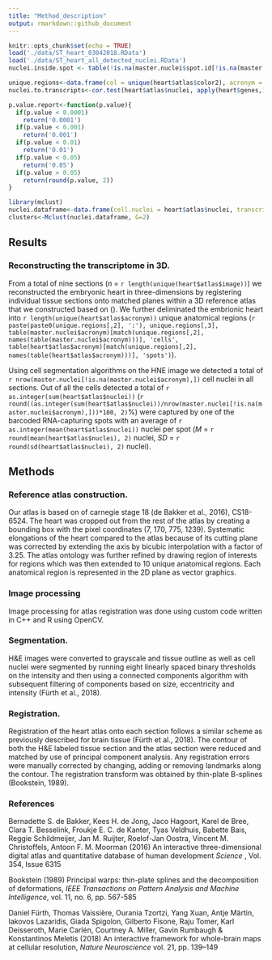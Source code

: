 ```yaml
---
title: "Method_description"
output: rmarkdown::github_document
---
```


```r
knitr::opts_chunk$set(echo = TRUE)
load('./data/ST_heart_03042018.RData')
load('./data/ST_heart_all_detected_nuclei.RData')
nuclei.inside.spot <- table(!is.na(master.nuclei$spot.id[!is.na(master.nuclei$acronym)]) )

unique.regions<-data.frame(col = unique(heart$atlas$color2), acronym = na.omit(unique(heart$atlas$acronym)), name = na.omit(unique(heart$atlas$name)) )
nuclei.to.transcripts<-cor.test(heart$atlas$nuclei, apply(heart$genes,1,sum))

p.value.report<-function(p.value){
  if(p.value < 0.0001)
    return('0.0001')
  if(p.value < 0.001)
    return('0.001')
  if(p.value < 0.01)
    return('0.01')
  if(p.value < 0.05)
    return('0.05')
  if(p.value > 0.05)
    return(round(p.value, 2))
}

library(mclust)
nuclei.dataframe<-data.frame(cell.nuclei = heart$atlas$nuclei, transcripts =  apply(heart$genes,1,sum)) 
clusters<-Mclust(nuclei.dataframe, G=2)

```

## Results

### Reconstructing the transcriptome in 3D.

From a total of nine sections (_n_ = `r length(unique(heart$atlas$image))`) we reconstructed the embryonic heart in three-dimensions by registering individual tissue sections onto matched planes within a 3D reference atlas that we constructed based on (). We further deliminated the embrionic heart into `r length(unique(heart$atlas$acronym))` unique anatomical regions (`r paste(paste0(unique.regions[,2], ':'), unique.regions[,3], table(master.nuclei$acronym)[match(unique.regions[,2], names(table(master.nuclei$acronym)))], 'cells', table(heart$atlas$acronym)[match(unique.regions[,2], names(table(heart$atlas$acronym)))], 'spots')`). 

Using cell segmentation algorithms on the HNE image we detected a total of `r nrow(master.nuclei[!is.na(master.nuclei$acronym),])` cell nuclei in all sections. Out of all the cells detected a total of `r as.integer(sum(heart$atlas$nuclei))` (`r round((as.integer(sum(heart$atlas$nuclei))/nrow(master.nuclei[!is.na(master.nuclei$acronym),]))*100, 2)`%)  were captured by one of the barcoded RNA-capturing spots with an average of `r as.integer(mean(heart$atlas$nuclei))` nuclei per spot (_M_ = `r round(mean(heart$atlas$nuclei), 2)` nuclei, _SD_ = `r round(sd(heart$atlas$nuclei), 2)` nuclei). 

<!-- A cross the entire tissue there was a negative correlation between number of cell nuclei in each spot and the number of transcripts detected in the same spot _r_ = `r round(nuclei.to.transcripts$estimate, 2)` (_t_ = `r round(nuclei.to.transcripts$statistic, 2)`, _df_ = `r round(nuclei.to.transcripts$parameter, 2)`, _p_ < `r p.value.report(nuclei.to.transcripts$p.value)`). However, upon closer examination, cell density and number of transcripts seggregated into two seperate bivariate distributions: one with an average of cell nuclei per spots and another distribution with an average of less than ten cell nuclei per spot. These two clusters were located into different anatomical compartments where spots with an average number of cell nuclei .

```r
quartz(width=6.908108, height= 2.5)
par(mar=c(4,6,1,0), yaxs='i', mfrow=c(1,2))
plot(heart$atlas$nuclei+1, apply(heart$genes,1,sum), pch=16, cex=0.5, col=clusters$classification, xlab='', ylab='', ylim=c(0,30000), xlim=c(0,100),axes = FALSE)
axis(1, at=c(0,50,100))
axis(2, las=1, at=c(0,15000,30000))
mtext('Transcript count in spot', 2, 4)
mtext('Cell nuclei in spot', 1, 3)
text(70, 25000, 'cluster 2')
text(70, 29000, 'cluster 1', col='red')
par(mar=c(4,4,1,1))
plot(rnorm(100))
quartz.save('./images/nuclei_to_count.png', type='png', dpi=300)
```
![Showing spots in 3D.](./images/nuclei_to_count.png)
-->

## Methods

### Reference atlas construction.

Our atlas is based on of carnegie stage 18 (de Bakker et al., 2016), CS18-6524. The heart was cropped out from the rest of the atlas by creating a bounding box with the pixel coordinates (7, 170, 775, 1239). Systematic elongations of the heart compared to the atlas because of its cutting plane was corrected by extending the axis by bicubic interpolation with a factor of 3.25. The atlas ontology was further refined by drawing region of interests for regions which was then extended to 10 unique anatomical regions. Each anatomical region is represented in the 2D plane as vector graphics.

### Image processing

Image processing for atlas registration was done using custom code written in C++ and R using OpenCV.

### Segmentation.

H&E images were converted to grayscale and tissue outline as well as cell nuclei were segmented by running eight linearly spaced binary thresholds on the intensity and then using a connected components algorithm with subsequent filtering of components based on size, eccentricity and intensity (Fürth et al., 2018). 

### Registration.

Registration of the heart atlas onto each section follows a similar scheme as previously described for brain tissue (Fürth et al., 2018). The contour of both the H&E labeled tissue section and the atlas section were reduced and matched by use of principal component analysis. Any registration errors were manually corrected by changing, adding or removing landmarks along the contour. The registration transform was obtained by thin-plate B-splines (Bookstein, 1989).

### References

Bernadette S. de Bakker, Kees H. de Jong, Jaco Hagoort, Karel de Bree, Clara T. Besselink, Froukje E. C. de Kanter, Tyas Veldhuis, Babette Bais, Reggie Schildmeijer, Jan M. Ruijter, Roelof-Jan Oostra, Vincent M. Christoffels, Antoon F. M. Moorman (2016) An interactive three-dimensional digital atlas and quantitative database of human development _Science_ , Vol. 354, Issue 6315

Bookstein (1989) Principal warps: thin-plate splines and the decomposition of deformations, _IEEE Transactions on Pattern Analysis and Machine Intelligence_, vol. 11, no. 6, pp. 567-585

Daniel Fürth, Thomas Vaissière, Ourania Tzortzi, Yang Xuan, Antje Märtin, Iakovos Lazaridis, Giada Spigolon, Gilberto Fisone, Raju Tomer, Karl Deisseroth, Marie Carlén, Courtney A. Miller, Gavin Rumbaugh & Konstantinos Meletis (2018) An interactive framework for whole-brain maps at cellular resolution, _Nature Neuroscience_ vol. 21, pp. 139–149 